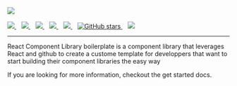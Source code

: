 
<Meta title="Docs/Intro" />

<div style={{ margin: '0 auto', maxWidth: '600px', color: 'white', textAlign: 'center' }}>
  <img
    style={{ width: '75%', margin: '0 auto 2em auto' }}
    src="https://raw.githubusercontent.com/ChamsBouzaiene/react-component-lib-boilerplate/main/stories/assets/logo.png"
  />
  <br />
  <br />
  <a href="https://github.com/ChamsBouzaiene/react-component-lib-boilerplate/actions/workflows/chromatic.yml">
    <img src="https://github.com/ChamsBouzaiene/react-component-lib-boilerplate/actions/workflows/chromatic.yml/badge.svg?branch=main" />
  </a>
  &nbsp;&nbsp;
  <a href="https://npm.im/react-component-lib-boilerplate">
    <img src="https://img.shields.io/npm/v/react-component-lib-boilerplate.svg" />
  </a>&nbsp;&nbsp;
  <a href="https://npm.im/react-component-lib-boilerplate">
    <img src="https://badgen.net/npm/dw/react-component-lib-boilerplate" />
  </a>&nbsp;&nbsp;
  <a href="https://github.com/ChamsBouzaiene/react-component-lib-boilerplate/blob/main/LICENSE">
    <img src="https://badgen.now.sh/badge/license/apache2" />
  </a>&nbsp;&nbsp;
  <a href="https://bundlephobia.com/result?p=react-component-lib-boilerplate">
    <img src="https://badgen.net/bundlephobia/minzip/react-component-lib-boilerplate" />
  </a>&nbsp;&nbsp;
  <a href="https://github.com/ChamsBouzaiene/react-component-lib-boilerplate/reaviz">
    <img alt="GitHub stars" src="https://img.shields.io/github/stars/ChamsBouzaiene/react-component-lib-boilerplate?style=social" />
  </a>&nbsp;&nbsp;
  <a href="https://discord.gg/ATTvQVug">
    <img src="https://img.shields.io/discord/844715176895840286?label=discord" />
  </a>

---

React Component Library boilerplate is a component library that leverages React and github to create
a custome template for developpers that want to start building their component libraries the easy way

If you are looking for more information, checkout the get started docs.

</div>
